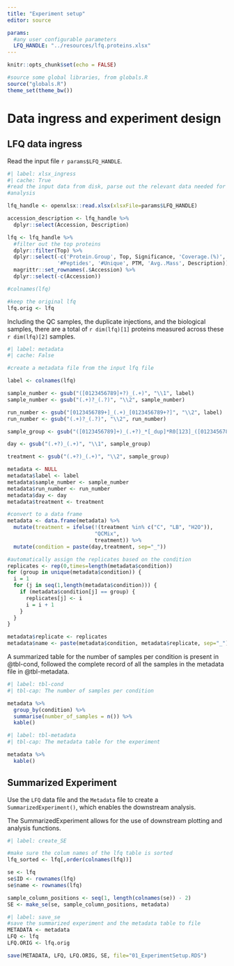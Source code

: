 ---
title: "Experiment setup"
editor: source

params:
  #any user configurable parameters
  LFQ_HANDLE: "../resources/lfq.proteins.xlsx"
---

```{r, include=FALSE, warning=FALSE, echo=FALSE}
knitr::opts_chunk$set(echo = FALSE)

#source some global libraries, from globals.R
source("globals.R")
theme_set(theme_bw())
```

# Data ingress and experiment design

## LFQ data ingress

Read the input file `r params$LFQ_HANDLE`.

```{r}
#| label: xlsx_ingress
#| cache: True
#read the input data from disk, parse out the relevant data needed for the LFQ
#analysis

lfq_handle <- openxlsx::read.xlsx(xlsxFile=params$LFQ_HANDLE)

accession_description <- lfq_handle %>%
  dplyr::select(Accession, Description)

lfq <- lfq_handle %>%
  #filter out the top proteins
  dplyr::filter(Top) %>%
  dplyr::select(-c('Protein.Group', Top, Significance, 'Coverage.(%)', 
                '#Peptides', '#Unique', PTM, 'Avg..Mass', Description)) %>%
  magrittr::set_rownames(.$Accession) %>%
  dplyr::select(-c(Accession))

#colnames(lfq)

#keep the original lfq
lfq.orig <- lfq

```

Including the QC samples, the duplicate injections, and the biological samples,  there are a total of `r dim(lfq)[1]` proteins measured across these `r dim(lfq)[2]` samples.


```{r}
#| label: metadata
#| cache: False

#create a metadata file from the input lfq file

label <- colnames(lfq)

sample_number <- gsub("([0123456789]+?)_(.+)", "\\1", label)
sample_number <- gsub("(.+)?_(.?)", "\\2", sample_number)

run_number <- gsub("[0123456789+]_(.+)_[0123456789+?]", "\\2", label)
run_number <- gsub("(.+)?_(.?)", "\\2", run_number)

sample_group <- gsub("([0123456789]+)_(.+?)_*[_dup]*R0[123]_([0123456789]+)", "\\2", label)

day <- gsub("(.+?)_(.+)", "\\1", sample_group)

treatment <- gsub("(.+?)_(.+)", "\\2", sample_group)

metadata <- NULL
metadata$label <- label
metadata$sample_number <- sample_number
metadata$run_number <- run_number
metadata$day <- day
metadata$treatment <- treatment

#convert to a data frame
metadata <- data.frame(metadata) %>%
  mutate(treatment = ifelse(!(treatment %in% c("C", "LB", "H2O")), 
                            "QCMix", 
                            treatment)) %>%
  mutate(condition = paste(day,treatment, sep="_"))

#automatically assign the replicates based on the condition
replicates <- rep(0,times=length(metadata$condition))
for (group in unique(metadata$condition)) {
  i = 1
  for (j in seq(1,length(metadata$condition))) {
    if (metadata$condition[j] == group) {
      replicates[j] <- i
      i = i + 1
    }
  }
}

metadata$replicate <- replicates
metadata$name <- paste(metadata$condition, metadata$replicate, sep="_")

```


A summarized table for the number of samples per condition is present in @tbl-cond, followed the complete record of all the samples in the metadata file in @tbl-metadata.

```{r}
#| label: tbl-cond
#| tbl-cap: The number of samples per condition

metadata %>%
  group_by(condition) %>%
  summarise(number_of_samples = n()) %>%
  kable()
```


```{r}
#| label: tbl-metadata
#| tbl-cap: The metadata table for the experiment

metadata %>%
  kable()

```



## Summarized Experiment

Use the `LFQ` data file and the `Metadata` file to create a `SummarizedExperiment()`, which enables the downstream analysis.

:::{.callout-note collapse="true}
The SummarizedExperiment allows for the use of downstream plotting and analysis functions.
:::

```{r}
#| label: create_SE

#make sure the colum names of the lfq table is sorted
lfq_sorted <- lfq[,order(colnames(lfq))]

se <- lfq
se$ID <- rownames(lfq)
se$name <- rownames(lfq)

sample_column_positions <- seq(1, length(colnames(se)) - 2)
SE <- make_se(se, sample_column_positions, metadata)
```

```{r}
#| label: save_se
#save the summarized experiment and the metadata table to file
METADATA <- metadata
LFQ <- lfq
LFQ.ORIG <- lfq.orig

save(METADATA, LFQ, LFQ.ORIG, SE, file="01_ExperimentSetup.RDS")
```

